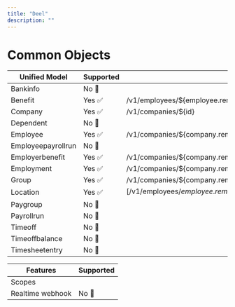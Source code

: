 ```yaml
---
title: "Deel"
description: ""
---
```


# Common Objects
 
| Unified Model    | Supported | Provider Endpoints |
| ---------------- | --------- | ------------------ |
| Bankinfo         | No 🚫     |                    |
| Benefit          | Yes ✅    |   /v1/employees/${employee.remote_id}/employee_benefits                 |
| Company          | Yes ✅    |      /v1/companies/${id}              |
| Dependent        | No 🚫     |                    |
| Employee         | Yes ✅    |     /v1/companies/${company.remote_id}/employees               |
| Employeepayrollrun | No 🚫   |                    |
| Employerbenefit  | Yes ✅    |           /v1/companies/${company.remote_id}/company_benefits         |
| Employment       | Yes ✅    |             /v1/companies/${company.remote_id}/employees        |
| Group            | Yes ✅    |      /v1/companies/${company.remote_id}/departments              |
| Location         | Yes ✅    |        [/v1/employees/${employee.remote_id}/work_addresses , /v1/employees/${employee.remote_id}/home_addresses]            |
| Paygroup         | No 🚫     |                    |
| Payrollrun       | No 🚫     |                    |
| Timeoff          | No 🚫     |                    |
| Timeoffbalance   | No 🚫     |                    |
| Timesheetentry   | No 🚫     |                    |


| Features | Supported                           |
| -------- | ------------------------------------- |
| Scopes     ||
| Realtime webhook     | No 🚫|